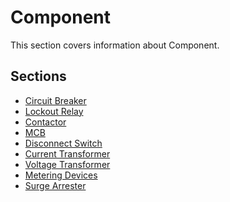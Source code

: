 # Component

This section covers information about Component.

## Sections

- [Circuit Breaker](/docs/component/circuit-breaker)
- [Lockout Relay](/docs/component/lockout-relay)
- [Contactor](/docs/component/contactor)
- [MCB](/docs/component/mcb)
- [Disconnect Switch](/docs/component/disconnect-switch)
- [Current Transformer](/docs/component/current-transformer)
- [Voltage Transformer](/docs/component/voltage-transformer)
- [Metering Devices](/docs/component/metering-devices)
- [Surge Arrester](/docs/component/surge-arrester)
